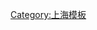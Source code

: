 {{Userbox
  |border-c = #cc0099
  |border-s = 1
  |id-c     = #cc0099
  |id-s     = 15aa
  |id-fc    = #fff
  |info-c   = #ffff99
  |info-s   = 9
  |info-fc  = black
  |id       = Shanghai<br />QQ Group
  |info     = 假如你是上海维基人，欢迎加入上海维基人[[QQ群]]： '''259676585'''，另外邀请您参加[[Wikipedia:上海专题|上海专题]]的建设。
}}<noinclude>

[[Category:上海模板]]